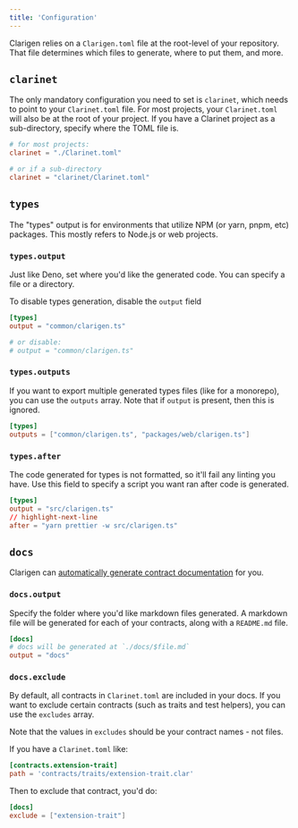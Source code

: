 ```yaml
---
title: 'Configuration'
---
```


Clarigen relies on a `Clarigen.toml` file at the root-level of your repository. That file determines which files to generate, where to put them, and more.

## `clarinet`

The only mandatory configuration you need to set is `clarinet`, which needs to point to your `Clarinet.toml` file. For most projects, your `Clarinet.toml` will also be at the root of your project. If you have a Clarinet project as a sub-directory, specify where the TOML file is.

```toml title="Clarigen.toml"
# for most projects:
clarinet = "./Clarinet.toml"

# or if a sub-directory
clarinet = "clarinet/Clarinet.toml"
```

## `types`

The "types" output is for environments that utilize NPM (or yarn, pnpm, etc) packages. This mostly refers to Node.js or web projects.

### `types.output`

Just like Deno, set where you'd like the generated code. You can specify a file or a directory.

To disable types generation, disable the `output` field

```toml title="Clarigen.toml"
[types]
output = "common/clarigen.ts"

# or disable:
# output = "common/clarigen.ts"
```

### `types.outputs`

If you want to export multiple generated types files (like for a monorepo), you can use the `outputs` array. Note that if `output` is present, then this is ignored.

```toml title="Clarigen.toml
[types]
outputs = ["common/clarigen.ts", "packages/web/clarigen.ts"]
```

### `types.after`

The code generated for types is not formatted, so it'll fail any linting you have. Use this field to specify a script you want ran after code is generated.

```toml title="Clarigen.toml"
[types]
output = "src/clarigen.ts"
// highlight-next-line
after = "yarn prettier -w src/clarigen.ts"
```

## `docs`

Clarigen can [automatically generate contract documentation](./documentation) for you.

### `docs.output`

Specify the folder where you'd like markdown files generated. A markdown file will be generated for each of your contracts, along with a `README.md` file.

```toml title="Clarigen.toml"
[docs]
# docs will be generated at `./docs/$file.md`
output = "docs"
```

### `docs.exclude`

By default, all contracts in `Clarinet.toml` are included in your docs. If you want to exclude certain contracts (such as traits and test helpers), you can use the `excludes` array.

Note that the values in `excludes` should be your contract names - not files.

If you have a `Clarinet.toml` like:

```toml
[contracts.extension-trait]
path = 'contracts/traits/extension-trait.clar'
```

Then to exclude that contract, you'd do:

```toml title="Clarigen.toml"
[docs]
exclude = ["extension-trait"]
```
